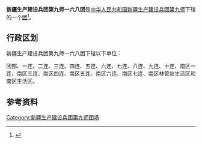{{中国乡级行政区
|行政区全称           = 新疆生产建设兵团第九师一六八团
|上级行政区           = [[新疆生产建设兵团第九师|新疆生产建设兵团第九师]]
|行政区类别           = [[团_(军队)|团]]
}}

'''新疆生产建设兵团第九师一六八团'''是[[中华人民共和国|中华人民共和国]][[新疆生产建设兵团|新疆生产建设兵团]][[新疆生产建设兵团第九师|第九师]]下辖的一个[[团_(军队)|团]]<ref>{{Cite journal|title=新疆生产建设兵团分布图|author=新疆生产建设兵团年鉴编辑委员会|journal=兵团年鉴|publisher=新疆生产建设兵团年鉴社|doi=10.42437/y.cnki.yxjsc.2021.000007|year=2020|location=乌鲁木齐|page=7-8|issn=1671-3338}}</ref>。

== 行政区划 ==
新疆生产建设兵团第九师一六八团下辖以下单位：

团部、一连、二连、三连、四连、五连、六连、七连、八连、九连、十连、南区一连、南区三连、南区四连、南区五连、南区六连、南区七连、南区林管站生活区和南区生活区。

== 参考资料 ==
{{reflist}}

{{新疆行政区划小作品}}
{{新疆生产建设兵团第九师}}
{{DEFAULTSORT:168}}
[[Category:新疆生产建设兵团第九师团场|Category:新疆生产建设兵团第九师团场]]